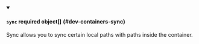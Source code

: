 


<details className="config-field" data-expandable="true" open>
<summary>

#### `sync` <span className="config-field-required" data-required="false">required</span> <span className="config-field-type">object[]</span> <span className="config-field-default"></span> <span className="config-field-enum"></span> {#dev-containers-sync}

Sync allows you to sync certain local paths with paths inside the container.

</summary>

<PartialSyncreference />


</details>
